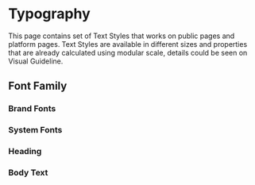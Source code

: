 
<Meta title="Foundations/Typography" />

# Typography

This page contains set of Text Styles that works on public pages and platform pages.
Text Styles are available in different sizes and properties that are already calculated using modular scale,
details could be seen on Visual Guideline.

## Font Family

### Brand Fonts

<Story id="core-foundations-typography--brand-fonts" />

### System Fonts

<Story id="core-foundations-typography--system-fonts" />

### Heading

<Story id="core-foundations-typography--heading-text" />

### Body Text

<Story id="core-foundations-typography--body-text" />
